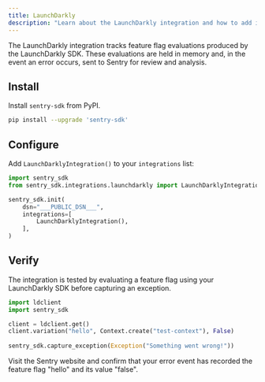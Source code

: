 ```yaml
---
title: LaunchDarkly
description: "Learn about the LaunchDarkly integration and how to add it to your integrations list."
---
```


The LaunchDarkly integration tracks feature flag evaluations produced by the LaunchDarkly SDK. These evaluations are held in memory and, in the event an error occurs, sent to Sentry for review and analysis.

## Install

Install `sentry-sdk` from PyPI.

```bash
pip install --upgrade 'sentry-sdk'
```

## Configure

Add `LaunchDarklyIntegration()` to your `integrations` list:

```python
import sentry_sdk
from sentry_sdk.integrations.launchdarkly import LaunchDarklyIntegration

sentry_sdk.init(
    dsn="___PUBLIC_DSN___",
    integrations=[
        LaunchDarklyIntegration(),
    ],
)
```

## Verify

The integration is tested by evaluating a feature flag using your LaunchDarkly SDK before capturing an exception.

```python
import ldclient
import sentry_sdk

client = ldclient.get()
client.variation("hello", Context.create("test-context"), False)
    
sentry_sdk.capture_exception(Exception("Something went wrong!"))
```

Visit the Sentry website and confirm that your error event has recorded the feature flag "hello" and its value "false".
